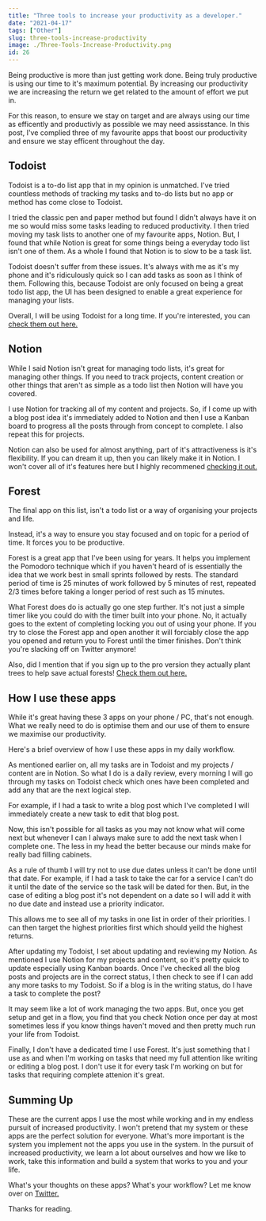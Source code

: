 ```yaml
---
title: "Three tools to increase your productivity as a developer."
date: "2021-04-17"
tags: ["Other"]
slug: three-tools-increase-productivity
image: ./Three-Tools-Increase-Productivity.png
id: 26
---
```


Being productive is more than just getting work done. Being truly productive is using our time to it's maximum potential. By increasing our productivity we are increasing the return we get related to the amount of effort we put in.

For this reason, to ensure we stay on target and are always using our time as efficently and productivly as possible we may need assisstance. In this post, I've complied three of my favourite apps that boost our productivity and ensure we stay efficent throughout the day.

## Todoist

Todoist is a to-do list app that in my opinion is unmatched. I've tried countless methods of tracking my tasks and to-do lists but no app or method has come close to Todoist.

I tried the classic pen and paper method but found I didn't always have it on me so would miss some tasks leading to reduced productivity. I then tried moving my task lists to another one of my favourite apps, Notion. But, I found that while Notion is great for some things being a everyday todo list isn't one of them. As a whole I found that Notion is to slow to be a task list.

Todoist doesn't suffer from these issues. It's always with me as it's my phone and it's ridiculously quick so I can add tasks as soon as I think of them. Following this, because Todoist are only focused on being a great todo list app, the UI has been designed to enable a great experience for managing your lists.

Overall, I will be using Todoist for a long time. If you're interested, you can [check them out here.](https://todoist.com/)

## Notion

While I said Notion isn't great for managing todo lists, it's great for managing other things. If you need to track projects, content creation or other things that aren't as simple as a todo list then Notion will have you covered.

I use Notion for tracking all of my content and projects. So, if I come up with a blog post idea it's immediately added to Notion and then I use a Kanban board to progress all the posts through from concept to complete. I also repeat this for projects.

Notion can also be used for almost anything, part of it's attractiveness is it's flexibility. If you can dream it up, then you can likely make it in Notion. I won't cover all of it's features here but I highly recommened [checking it out.](notion.so/)

## Forest

The final app on this list, isn't a todo list or a way of organising your projects and life.

Instead, it's a way to ensure you stay focused and on topic for a period of time. It forces you to be productive.

Forest is a great app that I've been using for years. It helps you implement the Pomodoro technique which if you haven't heard of is essentially the idea that we work best in small sprints followed by rests. The standard period of time is 25 minutes of work followed by 5 minutes of rest, repeated 2/3 times before taking a longer period of rest such as 15 minutes.

What Forest does do is actually go one step further. It's not just a simple timer like you could do with the timer built into your phone. No, it actually goes to the extent of completing locking you out of using your phone. If you try to close the Forest app and open another it will forciably close the app you opened and return you to Forest until the timer finishes. Don't think you're slacking off on Twitter anymore!

Also, did I mention that if you sign up to the pro version they actually plant trees to help save actual forests! [Check them out here.](https://www.forestapp.cc/)

## How I use these apps

While it's great having these 3 apps on your phone / PC, that's not enough. What we really need to do is optimise them and our use of them to ensure we maximise our productivity.

Here's a brief overview of how I use these apps in my daily workflow.

As mentioned earlier on, all my tasks are in Todoist and my projects / content are in Notion. So what I do is a daily review, every morning I will go through my tasks on Todoist check which ones have been completed and add any that are the next logical step.

For example, if I had a task to write a blog post which I've completed I will immediately create a new task to edit that blog post.

Now, this isn't possible for all tasks as you may not know what will come next but whenever I can I always make sure to add the next task when I complete one. The less in my head the better because our minds make for really bad filling cabinets.

As a rule of thumb I will try not to use due dates unless it can't be done until that date. For example, if I had a task to take the car for a service I can't do it until the date of the service so the task will be dated for then. But, in the case of editing a blog post it's not dependent on a date so I will add it with no due date and instead use a priority indicator.

This allows me to see all of my tasks in one list in order of their priorities. I can then target the highest priorities first which should yeild the highest returns.

After updating my Todoist, I set about updating and reviewing my Notion. As mentioned I use Notion for my projects and content, so it's pretty quick to update especially using Kanban boards. Once I've checked all the blog posts and projects are in the correct status, I then check to see if I can add any more tasks to my Todoist. So if a blog is in the writing status, do I have a task to complete the post?

It may seem like a lot of work managing the two apps. But, once you get setup and get in a flow, you find that you check Notion once per day at most sometimes less if you know things haven't moved and then pretty much run your life from Todoist.

Finally, I don't have a dedicated time I use Forest. It's just something that I use as and when I'm working on tasks that need my full attention like writing or editing a blog post. I don't use it for every task I'm working on but for tasks that requiring complete attenion it's great.

## Summing Up

These are the current apps I use the most while working and in my endless pursuit of increased productivity. I won't pretend that my system or these apps are the perfect solution for everyone. What's more important is the system you implement not the apps you use in the system. In the pursuit of increased productivity, we learn a lot about ourselves and how we like to work, take this information and build a system that works to you and your life.

What's your thoughts on these apps? What's your workflow? Let me know over on [Twitter.](https://twitter.com/MrConerMurphy)

Thanks for reading.
